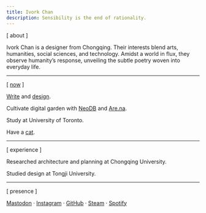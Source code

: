 ```yaml
---
title: Ivork Chan
description: Sensibility is the end of rationality.
---
```


[ about ]

Ivork Chan is a designer from Chongqing. Their interests blend arts, humanities, social sciences, and technology. Amidst a world in flux, they observe humanity’s response, unveiling the subtle poetry woven into everyday life.

---

[ [now](https://nownownow.com/about) ]

[Write](/blog) and [design](/craft).

Cultivate digital garden with [NeoDB](https://neodb.social/users/me@me.not.cy) and [Are.na](https://are.na/ivork-chan).

Study at University of Toronto.

Have a [cat](/dita).

---

[ experience ]

Researched architecture and planning at Chongqing University.

Studied design at Tongji University.

---

[ presence ]

[Mastodon](https://me.not.cy) · [Instagram](https://find.cy.sb/instagram) · [GitHub](https://find.cy.sb/github) · [Steam](https://find.cy.sb/steam) · [Spotify](https://find.cy.sb/spotify)
